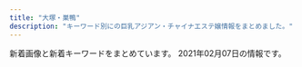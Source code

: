 ```yaml
---
title: "大塚・巣鴨"
description: "キーワード別にの巨乳アジアン・チャイナエステ嬢情報をまとめました。"
---
```


新着画像と新着キーワードをまとめています。
2021年02月07日の情報です。

<DmmAffiliateIns />
<KeywordTable
  shops={
    [
    {
        "station": "JR\u99d2\u8fbc\u99c5\u6771\u53e3",
        "keywords": {},
        "url": "http://relax-treat.com/",
        "img_links": [
            "http://relax-treat.com/css/top-left02.jpg",
            "http://relax-treat.com/staff/anna/02.jpg",
            "http://relax-treat.com/css/nav/nav-005.jpg",
            "http://relax-treat.com/css/staff/up.jpg",
            "http://relax-treat.com/staff/koko/01.jpg",
            "http://relax-treat.com/staff/koko/02.jpg",
            "http://relax-treat.com/css/top-left0001.jpg",
            "http://relax-treat.com/staff/mei/01.jpg",
            "http://relax-treat.com/css/tel01.png",
            "http://relax-treat.com/css/nav/nav-003.jpg",
            "http://relax-treat.com/staff/anna/01.jpg",
            "http://relax-treat.com/css/nav/nav-002.jpg",
            "http://relax-treat.com/staff/ami/01.jpg",
            "http://relax-treat.com/staff/mei/02.jpg",
            "http://relax-treat.com/css/nav/nav-006.jpg",
            "http://relax-treat.com/css/top02.jpg",
            "http://relax-treat.com/css/nav/nav-004.jpg",
            "http://relax-treat.com/css/nav/nav-001.jpg",
            "http://relax-treat.com/staff/ami/02.jpg",
            "http://relax-treat.com/css/staff/new.jpg"
        ],
        "name": "Chocolate -\u30c1\u30e7\u30b3\u30ec\u30fc\u30c8-"
    },
    {
        "keywords": {},
        "img_links": [
            "http://www.relax-luck.work/sp/menu/top.jpg",
            "http://www.relax-luck.work/images/2.jpg",
            "http://www.relax-luck.work/sp/images/ac1.png",
            "http://www.relax-luck.work/sp/staff/sizuka.jpg",
            "http://www.relax-luck.work/images/int1.png",
            "http://www.relax-luck.work/images/rec1.jpg",
            "http://www.relax-luck.work/sp/img/siori2.jpg",
            "http://www.relax-luck.work/sp/staff/siori.jpg",
            "http://www.relax-luck.work/img/siori2.jpg",
            "http://www.relax-luck.work/sp/img/siori1.jpg",
            "http://www.relax-luck.work/sp/images/footer.jpg",
            "http://www.relax-luck.work/images/1.jpg",
            "http://www.relax-luck.work/sp/img/miho1.jpg",
            "http://www.relax-luck.work/images/ta.jpg",
            "http://www.relax-luck.work/sp/images/sys.png",
            "http://www.relax-luck.work/images/news_t.jpg",
            "http://www.relax-luck.work/sp/menu/staff.jpg",
            "http://www.relax-luck.work/img/siori1.jpg",
            "http://www.relax-luck.work/img/sizuka1.jpg",
            "http://www.relax-luck.work/images/3.jpg",
            "http://www.relax-luck.work/sp/img/erika2.jpg",
            "http://www.relax-luck.work/img/erika2.jpg",
            "http://www.relax-luck.work/sp/img/sizuka2.jpg",
            "http://www.relax-luck.work/images/rec2.jpg",
            "http://www.relax-luck.work/sp/img/erika1.jpg",
            "http://www.relax-luck.work/sp/images/rec1.jpg",
            "http://www.relax-luck.work/sp/images/ac1.jpg",
            "http://www.relax-luck.work/img/erika1.jpg",
            "http://www.relax-luck.work/sp/images/tel.png",
            "http://www.relax-luck.work/images/sm.jpg",
            "http://www.relax-luck.work/img/miho1.jpg",
            "http://www.relax-luck.work/images/int2.png",
            "http://www.relax-luck.work/sp/images/int2.png",
            "http://www.relax-luck.work/images/head.jpg",
            "http://www.relax-luck.work/img/sizuka2.jpg",
            "http://www.relax-luck.work/images/staff_t.jpg",
            "http://www.relax-luck.work/sp/img/miho2.jpg",
            "http://www.relax-luck.work/sp/images/ta.png",
            "http://www.relax-luck.work/images/interior_t.jpg",
            "http://www.relax-luck.work/images/4.jpg",
            "http://www.relax-luck.work/sp/images/staff_t.jpg",
            "http://www.relax-luck.work/sp/staff/erika.jpg",
            "http://www.relax-luck.work/sp/images/int1.png",
            "http://www.relax-luck.work/sp/images/rec2.jpg",
            "http://www.relax-luck.work/sp/images/head.jpg",
            "http://www.relax-luck.work/sp/staff/miho.jpg",
            "http://www.relax-luck.work/images/sys.png",
            "http://www.relax-luck.work/sp/images/news.jpg",
            "http://www.relax-luck.work/img/miho2.jpg",
            "http://www.relax-luck.work/sp/img/sizuka1.jpg",
            "http://www.relax-luck.work/sp/images/interior_t.jpg",
            "http://www.relax-luck.work/images/ac1.jpg",
            "http://www.relax-luck.work/images/tr.jpg"
        ],
        "url": "http://www.relax-luck.work/",
        "name": "Relax Luck",
        "station": "JR\u5de3\u9d28\u99c5\u6b63\u9762\u53e3"
    },
    {
        "keywords": {
            "87": 6,
            "86": 24,
            "E": 6,
            "C": 30,
            "83": 6,
            "D": 42,
            "85": 18
        },
        "img_links": [
            "http://mermaid.tyo.ac/photos/sites/9/2020/07/2020070504013427.jpg",
            "http://mermaid.tyo.ac/photos/sites/9/2021/01/2021010607193192.jpg",
            "http://mermaid.tyo.ac/images/themes/blue/s_link.png",
            "http://mermaid.tyo.ac/images/room4.jpg",
            "http://mermaid.tyo.ac/photos/sites/9/2021/01/2021010607374113.jpg",
            "http://mermaid.tyo.ac/photos/sites/9/2020/07/2020070504013051.jpg",
            "http://mermaid.tyo.ac/photos/sites/9/2020/07/2020070504012720.jpg",
            "http://mermaid.tyo.ac/images/themes/blue/r3.jpg",
            "http://mermaid.tyo.ac/photos/sites/9/2020/07/202007050401371.jpg",
            "http://mermaid.tyo.ac/photos/sites/9/2020/07/2020070504012584.jpg",
            "http://mermaid.tyo.ac/photos/sites/9/2021/01/2021010607374728.jpg",
            "http://mermaid.tyo.ac/images/themes/blue/s_pickup.png",
            "http://mermaid.tyo.ac/images/room2.jpg",
            "http://mermaid.tyo.ac/photos/sites/9/2020/07/2020070504013841.jpg",
            "http://mermaid.tyo.ac/images/themes/blue/no1.png",
            "http://mermaid.tyo.ac/photos/sites/9/2021/01/2021010607193226.jpg",
            "http://mermaid.tyo.ac/photos/sites/9/2020/07/202007050401424.jpg",
            "http://mermaid.tyo.ac/images/themes/blue/s_zysx.png",
            "http://mermaid.tyo.ac/photos/sites/9/2021/01/2021010607373428.jpg",
            "http://mermaid.tyo.ac/photos/sites/9/2020/07/2020070504013113.jpg",
            "http://mermaid.tyo.ac/photos/sites/9/2021/01/2021010607193228.jpg",
            "http://mermaid.tyo.ac/images/themes/blue/s_newface.png",
            "http://mermaid.tyo.ac/images/themes/blue/s_ranking.png",
            "http://mermaid.tyo.ac/photos/sites/9/2020/07/2020070504012859.jpg",
            "http://mermaid.tyo.ac/photos/sites/9/2020/07/2020070504013943.jpg",
            "http://mermaid.tyo.ac/photos/sites/9/2020/07/2020070504013573.jpg",
            "http://mermaid.tyo.ac/images/room3.jpg",
            "http://mermaid.tyo.ac/images/room1.jpg",
            "http://mermaid.tyo.ac/images/themes/blue/s_news.png",
            "http://mermaid.tyo.ac/photos/sites/9/2021/01/2021010607193459.jpg",
            "http://mermaid.tyo.ac/images/themes/blue/line.png",
            "http://mermaid.tyo.ac/images/themes/blue/s_staff.png",
            "http://mermaid.tyo.ac/images/themes/blue/mobile.jpg",
            "http://mermaid.tyo.ac/photos/sites/9/2020/07/2020070504013325.jpg",
            "http://mermaid.tyo.ac/photos/sites/9/2020/07/2020070504014629.jpg",
            "http://mermaid.tyo.ac/photos/sites/9/2021/01/202101060719336.jpg",
            "http://mermaid.tyo.ac/photos/sites/9/2020/07/2020070504014471.jpg",
            "http://mermaid.tyo.ac/photos/sites/9/2020/07/2020070504014544.jpg",
            "http://mermaid.tyo.ac/photos/sites/9/2020/07/2020070504014156.jpg",
            "http://mermaid.tyo.ac/images/themes/blue/no2.png",
            "http://mermaid.tyo.ac/photos/sites/9/2021/01/2021010607375590.jpg"
        ],
        "url": "http://mermaid.tyo.ac/",
        "station": "\u897f\u5de3\u9d28\u99c5A3\u53e3",
        "name": "RelaCute no.1\u30fb\u30ea\u30e9\u30ad\u30e5\u30fc\u30c8 no.1"
    },
    {
        "name": "\u51db\u82b1 \u308a\u3093\u304b",
        "keywords": {},
        "url": "http://rin-este.info/",
        "img_links": [],
        "station": "JR\u5927\u585a\u99c5\u5357\u53e3"
    },
    {
        "url": "http://www.nekochan.masg.info/",
        "station": "JR\u99d2\u8fbc\u99c5\u6771\u53e3",
        "img_links": [
            "http://www.nekochan.masg.info/files/001-02.jpg",
            "http://www.nekochan.masg.info/files/002-02.jpg",
            "http://www.nekochan.masg.info/images/staff_t.jpg",
            "http://www.nekochan.masg.info/files/003-02.jpg",
            "http://www.nekochan.masg.info/files/003.jpg",
            "http://www.nekochan.masg.info/files/005-02.jpg",
            "http://www.nekochan.masg.info/images/interior_t.jpg",
            "http://www.nekochan.masg.info/files/002.jpg",
            "http://www.nekochan.masg.info/images/mobile.jpg",
            "http://www.nekochan.masg.info/images/tel.jpg",
            "http://www.nekochan.masg.info/images/int1.jpg",
            "http://www.nekochan.masg.info/files/004.jpg",
            "http://www.nekochan.masg.info/files/006-02.jpg",
            "http://www.nekochan.masg.info/files/004-02.jpg",
            "http://www.nekochan.masg.info/files/005.jpg",
            "http://www.nekochan.masg.info/images/head.jpg",
            "http://www.nekochan.masg.info/images/news.jpg",
            "http://www.nekochan.masg.info/files/001.jpg",
            "http://www.nekochan.masg.info/images/sys.jpg",
            "http://www.nekochan.masg.info/images/int2.jpg",
            "http://www.nekochan.masg.info/files/006.jpg"
        ],
        "name": "\u306d\u3053\u3061\u3083\u3093",
        "keywords": {
            "83": 1,
            "81": 1,
            "87": 1,
            "D": 3,
            "E": 1,
            "88": 2,
            "90": 1,
            "C": 2
        }
    },
    {
        "station": "JR\u5927\u585a\u99c5\u5317\u53e3",
        "keywords": {},
        "url": "http://rinpa-awa.info/",
        "name": "\u99a8-\u304b\u304a\u308a-",
        "img_links": []
    },
    {
        "img_links": [
            "http://relax-orange.work/img/m60.png",
            "http://relax-orange.work/img/m30.png",
            "http://relax-orange.work/img/m4.png",
            "http://relax-orange.work/img/s1.jpg",
            "http://relax-orange.work/img/m5.png",
            "http://relax-orange.work/img/sta5.jpg",
            "http://relax-orange.work/i/img/r4.jpg",
            "http://relax-orange.work/img/st3.jpg",
            "http://relax-orange.work/img/st5.jpg",
            "http://relax-orange.work/img/s2.jpg",
            "http://relax-orange.work/img/sta1.jpg",
            "http://relax-orange.work/i/img/sta5.jpg",
            "http://relax-orange.work/i/img/s1.jpg",
            "http://relax-orange.work/i/img/kanban.jpg",
            "http://relax-orange.work/img/m2.png",
            "http://relax-orange.work/img/m6.png",
            "http://relax-orange.work/img/m1.png",
            "http://relax-orange.work/img/s3.jpg",
            "http://relax-orange.work/img/sta3.jpg",
            "http://relax-orange.work/img/m3.png",
            "http://relax-orange.work/img/m40.png",
            "http://relax-orange.work/i/img/acc.jpg",
            "http://relax-orange.work/img/m20.png",
            "http://relax-orange.work/i/img/s5.jpg",
            "http://relax-orange.work/img/sta2.jpg",
            "http://relax-orange.work/i/img/r2.jpg",
            "http://relax-orange.work/img/s5.jpg",
            "http://relax-orange.work/img/st2.jpg",
            "http://relax-orange.work/img/m50.png",
            "http://relax-orange.work/i/img/r1.jpg",
            "http://relax-orange.work/img/nos.jpg",
            "http://relax-orange.work/i/img/r3.jpg",
            "http://relax-orange.work/img/mobile-botton-0.png",
            "http://relax-orange.work/i/img/s2.jpg",
            "http://relax-orange.work/img/st1.jpg",
            "http://relax-orange.work/img/kanban.jpg",
            "http://relax-orange.work/i/img/s3.jpg"
        ],
        "keywords": {
            "85": 3,
            "87": 3,
            "C": 14,
            "D": 4,
            "88": 3,
            "86": 4,
            "E": 3
        },
        "url": "http://relax-orange.work/",
        "station": "JR\u5de3\u9d28\u99c5\u5317\u53e3",
        "name": "\u30aa\u30ec\u30f3\u30b8"
    },
    {
        "img_links": [
            "http://koukou.ests.co/images/acc4.jpg",
            "http://koukou.a1.jps.cm/upload/sites/26/2020/10/202010230133115-200x268.jpg",
            "http://koukou.a1.jps.cm/upload/sites/26/2020/10/202010230133115-350x467.jpg",
            "http://koukou.a1.jps.cm/upload/sites/26/2020/07/2020071510180978-200x268.jpg",
            "http://koukou.a1.jps.cm/upload/sites/26/2020/08/2020080301274439-200x268.jpg",
            "http://koukou.ests.co/images/bjs3.jpg",
            "http://koukou.ests.co/images/link_line.jpg",
            "http://koukou.ests.co/images/acc1.jpg",
            "http://koukou.ests.co/images/news.jpg",
            "http://koukou.ests.co/images/mobile.jpg",
            "http://koukou.a1.jps.cm/upload/sites/26/2021/01/2021013006464349-200x268.jpg",
            "http://koukou.ests.co/images/acc2.jpg",
            "http://koukou.ests.co/images/pick.jpg",
            "http://koukou.ests.co/images/acc3.jpg",
            "http://koukou.a1.jps.cm/upload/sites/26/2020/08/2020080301274439-350x467.jpg",
            "http://koukou.ests.co/images/top.jpg",
            "http://koukou.a1.jps.cm/upload/sites/26/2021/01/2021013006464349-350x467.jpg",
            "http://koukou.ests.co/images/staff_line.jpg",
            "http://koukou.a1.jps.cm/upload/sites/26/2020/07/2020071510180978-350x467.jpg"
        ],
        "keywords": {
            "85": 1,
            "86": 2,
            "D": 4,
            "87": 1
        },
        "url": "http://koukou.ests.co/",
        "name": "\u3046\u3055\u304e",
        "station": "JR\u99d2\u8fbc\u99c5\u5317\u53e3"
    },
    {
        "url": "https://townnet.ne.jp/myondon/",
        "keywords": {},
        "station": "JR\u5927\u585a\u99c5\u5317\u53e3",
        "name": "\u660e\u6d1e",
        "img_links": [
            "https://townnet.ne.jp/myondon/top/img/information.jpg",
            "https://townnet.ne.jp/myondon/img/img_02.jpg",
            "https://townnet.ne.jp/myondon/top/img/net1.jpg",
            "https://townnet.ne.jp/myondon/top/access/img/kanban.jpg",
            "https://townnet.ne.jp/myondon/top/staff/img/jun2.jpg",
            "https://townnet.ne.jp/myondon/top/system/img/net.jpg",
            "https://townnet.ne.jp/myondon/top/staff/img/bb.jpg",
            "https://townnet.ne.jp/myondon/top/system/img/price.jpg",
            "https://townnet.ne.jp/myondon/top/staff/img/kaori.jpg",
            "https://townnet.ne.jp/myondon/top/staff/img/hal.jpg",
            "https://townnet.ne.jp/myondon/top/staff/img/aya.jpg",
            "https://townnet.ne.jp/myondon/top/staff/img/kaori_1.jpg",
            "https://townnet.ne.jp/myondon/top/staff/img/g_6576.jpg",
            "https://townnet.ne.jp/myondon/top/staff/img/mari.jpg"
        ]
    },
    {
        "img_links": [
            "http://iyashinomori.oks.bz/photos/sites/72/2020/10/2020101903314625.jpg",
            "http://iyashinomori.oks.bz/photos/sites/72/2020/10/2020101903203761.jpg",
            "http://iyashinomori.oks.bz/images/s_staff.png",
            "http://iyashinomori.oks.bz/images/room1.jpg",
            "http://iyashinomori.oks.bz/images/s_news.jpg",
            "http://iyashinomori.oks.bz/photos/sites/72/2020/10/2020101903314748.jpg",
            "http://iyashinomori.oks.bz/images/bj3.jpg",
            "http://iyashinomori.oks.bz/images/room2.jpg",
            "http://iyashinomori.oks.bz/photos/sites/72/2020/10/2020101903314523.jpg",
            "http://iyashinomori.oks.bz/photos/sites/72/2020/10/2020101903342723.jpg",
            "http://iyashinomori.oks.bz/images/room3.jpg",
            "http://iyashinomori.oks.bz/images/bj2.jpg",
            "http://iyashinomori.oks.bz/images/top.jpg",
            "http://iyashinomori.oks.bz/images/mobile.jpg",
            "http://iyashinomori.oks.bz/images/room4.jpg"
        ],
        "name": "\u7652\u3057\u306e\u68ee",
        "url": "http://iyashinomori.oks.bz/",
        "keywords": {},
        "station": "JR\u99d2\u8fbc\u99c5\u5357\u53e3"
    },
    {
        "station": "JR\u99d2\u8fbc\u99c5\u5357\u53e3",
        "url": "http://www.ko-story.com/",
        "name": "\u30b9\u30c8\u30fc\u30ea\u30fc",
        "keywords": {
            "89": 2,
            "88": 6,
            "D": 8
        },
        "img_links": [
            "http://www.ko-story.com/css/staff/staff-0013-b.jpg",
            "http://www.ko-story.com/css/main-girl02.png",
            "http://www.ko-story.com/css/tel01.png",
            "http://www.ko-story.com/css/head-change.jpg",
            "http://www.ko-story.com/css/top01-left03.jpg",
            "http://www.ko-story.com/css/osusume-013.jpg",
            "http://www.ko-story.com/css/top01-left01.png",
            "http://www.ko-story.com/css/staff/staff-010-b.jpg",
            "http://www.ko-story.com/css/nav/nav-003.jpg",
            "http://www.ko-story.com/css/staff/staff-012-a.jpg",
            "http://www.ko-story.com/css/staff/staff-012-b.jpg",
            "http://www.ko-story.com/css/osusume-00014a.jpg",
            "http://www.ko-story.com/css/nav/nav-002.jpg",
            "http://www.ko-story.com/css/osusume-011.jpg",
            "http://www.ko-story.com/css/main-staff01.jpg",
            "http://www.ko-story.com/css/top01-left02.jpg",
            "http://www.ko-story.com/css/nav/nav-006.jpg",
            "http://www.ko-story.com/css/staff/staff-0014-a.jpg",
            "http://www.ko-story.com/css/nav/nav-005.jpg",
            "http://www.ko-story.com/css/staff/staff-0014-b.jpg",
            "http://www.ko-story.com/css/staff/staff-010-a.jpg",
            "http://www.ko-story.com/css/staff/staff-0013-a.jpg",
            "http://www.ko-story.com/css/nav/nav-007.jpg",
            "http://www.ko-story.com/css/main-staff03.jpg",
            "http://www.ko-story.com/css/nav/nav-001.jpg",
            "http://www.ko-story.com/css/nav/nav-004.jpg"
        ]
    },
    {
        "img_links": [
            "http://es-romance.work/_src/52594294/wechatimg189.jpg",
            "http://es-romance.work/_src/52594244/wechatimg68_20210116175936714.jpg",
            "http://es-romance.work/_src/50572175/navinavi_01.png",
            "http://es-romance.work/_src/50572192/wechatimg402.jpg",
            "http://es-romance.work/_src/50572193/wechatimg402.jpg",
            "http://es-romance.work/_src/52594290/wechatimg188.jpg",
            "http://es-romance.work/_src/51884532/wechatimg69_20210116175936641.jpg",
            "http://es-romance.work/_src/50572180/cam.jpg",
            "http://es-romance.work/_src/50572179/cam.jpg",
            "http://es-romance.work/_src/50801638/wechatimg1561.jpg",
            "http://es-romance.work/_src/50927128/wechatimg1478.jpg",
            "http://es-romance.work/_src/51884524/wechatimg189.jpg",
            "http://es-romance.work/_src/52594297/wechatimg184.jpg",
            "http://es-romance.work/_src/50572128/_k3_4082.jpg",
            "http://es-romance.work/_src/50572130/wechatimg198_20190126093224863.jpg",
            "http://es-romance.work/_src/52594245/wechatimg69_20210116175936641.jpg",
            "http://es-romance.work/_src/52594295/wechatimg189.jpg",
            "http://es-romance.work/_src/50927121/wechatimg1613.jpg",
            "http://es-romance.work/_src/51884523/wechatimg184.jpg",
            "http://es-romance.work/_src/50801641/wechatimg1562.jpg",
            "http://es-romance.work/_src/50927258/wechatimg1613.jpg",
            "http://es-romance.work/_src/51012023/wechatimg26_20201216144753104.jpg",
            "http://es-romance.work/_src/50801640/wechatimg1562.jpg",
            "http://es-romance.work/_src/50572195/wechatimg401_20201111115842621.jpg",
            "http://es-romance.work/_src/52594293/wechatimg189.jpg",
            "http://es-romance.work/_src/50906838/wechatimg1563.jpg",
            "http://es-romance.work/_src/51012030/wechatimg29_20201216144753098.jpg",
            "http://es-romance.work/_src/50927127/wechatimg1478.jpg",
            "http://es-romance.work/_src/50572200/wechatimg403_20201111115842580.jpg",
            "http://es-romance.work/_src/50801632/wechatimg1562.jpg",
            "http://es-romance.work/_src/51884527/wechatimg70_20210116175936719.jpg",
            "http://es-romance.work/_src/50572204/wechatimg401_20201111115842621.jpg",
            "http://es-romance.work/_src/51012029/wechatimg29_20201216144753098.jpg",
            "http://es-romance.work/_src/50572196/wechatimg401_20201111115842621.jpg",
            "http://es-romance.work/_src/52594291/wechatimg188.jpg",
            "http://es-romance.work/_src/51884534/wechatimg69_20210116175936641.jpg",
            "http://es-romance.work/_src/50572197/wechatimg401_20201111115842621.jpg",
            "http://es-romance.work/_src/50927123/wechatimg1619.jpg",
            "http://es-romance.work/_src/52594243/wechatimg70_20210116175936719.jpg",
            "http://es-romance.work/_src/50927125/wechatimg1619.jpg",
            "http://es-romance.work/_src/50572198/wechatimg403_20201111115842580.jpg",
            "http://es-romance.work/_src/51012032/wechatimg26_20201216144753104.jpg",
            "http://es-romance.work/_src/51012034/wechatimg26_20201216144753104.jpg",
            "http://es-romance.work/_src/52594298/wechatimg184.jpg",
            "http://es-romance.work/_src/51012026/wechatimg28_20201216144753096.jpg",
            "http://es-romance.work/_src/50572177/navinavi_02.png",
            "http://es-romance.work/_src/50572203/wechatimg401_20201111115842621.jpg",
            "http://es-romance.work/_src/51012024/wechatimg29_20201216144753098.jpg",
            "http://es-romance.work/_src/51884528/wechatimg70_20210116175936719.jpg",
            "http://es-romance.work/_src/51884530/wechatimg68_20210116175936714.jpg",
            "http://es-romance.work/_src/51012028/wechatimg28_20201216144753096.jpg",
            "http://es-romance.work/_src/50927122/wechatimg1613.jpg",
            "http://es-romance.work/_src/50927114/wechatimg1613.jpg",
            "http://es-romance.work/_src/51884533/wechatimg69_20210116175936641.jpg",
            "http://es-romance.work/_src/50801639/wechatimg1562.jpg",
            "http://es-romance.work/_src/52594292/wechatimg188.jpg",
            "http://es-romance.work/_src/51884526/wechatimg70_20210116175936719.jpg",
            "http://es-romance.work/_src/50572184/slider2_20201209160139115.jpg",
            "http://es-romance.work/_src/50927124/wechatimg1619.jpg",
            "http://es-romance.work/_src/50906836/wechatimg1563.jpg",
            "http://es-romance.work/_src/50572194/wechatimg402.jpg",
            "http://es-romance.work/_src/50572186/slider1_20201209160139057.jpg",
            "http://es-romance.work/_src/51884529/wechatimg68_20210116175936714.jpg",
            "http://es-romance.work/_src/50801631/wechatimg1562.jpg",
            "http://es-romance.work/_src/52594296/wechatimg184.jpg",
            "http://es-romance.work/_src/50927126/wechatimg1478.jpg",
            "http://es-romance.work/_src/50927120/wechatimg1613.jpg",
            "http://es-romance.work/_src/50906837/wechatimg1563.jpg",
            "http://es-romance.work/_src/51012166/wechatimg28_20201216144753096.jpg",
            "http://es-romance.work/_src/50572185/slider3_20201209160139119.jpg",
            "http://es-romance.work/_src/51012033/wechatimg26_20201216144753104.jpg",
            "http://es-romance.work/_src/50572170/slider5_20201209160139125.jpg",
            "http://es-romance.work/_src/51012031/wechatimg29_20201216144753098.jpg",
            "http://es-romance.work/_src/50801637/wechatimg1561.jpg",
            "http://es-romance.work/_src/51884564/wechatimg188.jpg",
            "http://es-romance.work/_src/50572199/wechatimg403_20201111115842580.jpg",
            "http://es-romance.work/_src/50801636/wechatimg1561.jpg",
            "http://es-romance.work/_src/51884531/wechatimg68_20210116175936714.jpg",
            "http://es-romance.work/_src/51012027/wechatimg28_20201216144753096.jpg"
        ],
        "url": "http://es-romance.work/",
        "keywords": {},
        "station": "JR\u5de3\u9d28\u99c5\u6b63\u9762\u53e3",
        "name": "\u304a\u5e30\u308aBABY"
    },
    {
        "url": "http://ko-relax.info/",
        "img_links": [],
        "name": "\u3066\u3082\u307f\u3084",
        "station": "JR\u99d2\u8fbc\u99c5\u6771\u53e3",
        "keywords": {}
    },
    {
        "keywords": {},
        "name": "SAKURA \u30ea\u30e9\u30af\u30bc\u30fc\u30b7\u30e7\u30f3",
        "station": "JR\u5927\u585a\u99c5\u5317\u53e3",
        "img_links": [],
        "url": "https://sakura.aoaoeo.com/"
    },
    {
        "keywords": {
            "F": 1,
            "90": 1,
            "88": 1,
            "E": 4,
            "G": 1,
            "89": 1,
            "C": 4,
            "92": 1,
            "D": 9
        },
        "station": "JR\u5927\u585a\u99c5\u5357\u53e3",
        "name": "\u7652\u3057\u306e\u5fc3",
        "img_links": [
            "http://iyasi.relaxnabi.com/css/staff/naiyo01.jpg",
            "http://iyasi.relaxnabi.com/css/staff/staff53.jpg",
            "http://iyasi.relaxnabi.com/css/staff/staff007-a.jpg",
            "http://iyasi.relaxnabi.com/css/staff/staff33-c.jpg",
            "http://iyasi.relaxnabi.com/css/staff/staff33-d.jpg",
            "http://iyasi.relaxnabi.com/css/staff/staff49.jpg",
            "http://iyasi.relaxnabi.com/css/staff/staff018.jpg",
            "http://iyasi.relaxnabi.com/css/staff/staff006-a.jpg",
            "http://iyasi.relaxnabi.com/css/staff/staff019-a.jpg",
            "http://iyasi.relaxnabi.com/css/staff/staff016.jpg",
            "http://iyasi.relaxnabi.com/css/staff/staff0002-a.jpg",
            "http://iyasi.relaxnabi.com/css/staff/staff0002-b.jpg",
            "http://iyasi.relaxnabi.com/css/staff/staff51.jpg",
            "http://iyasi.relaxnabi.com/css/staff/staff41.jpg",
            "http://iyasi.relaxnabi.com/css/staff/naiyo02.jpg",
            "http://iyasi.relaxnabi.com/css/staff/staff39.jpg",
            "http://iyasi.relaxnabi.com/css/top01.jpg",
            "http://iyasi.relaxnabi.com/css/staff/staff52.jpg",
            "http://iyasi.relaxnabi.com/css/top03.jpg",
            "http://iyasi.relaxnabi.com/css/tel09.png",
            "http://iyasi.relaxnabi.com/css/staff/staff47.jpg",
            "http://iyasi.relaxnabi.com/css/staff/staff24-a.jpg",
            "http://iyasi.relaxnabi.com/css/staff/staff46-a.jpg",
            "http://iyasi.relaxnabi.com/css/staff/staff007.jpg",
            "http://iyasi.relaxnabi.com/css/staff/staff26-b.jpg",
            "http://iyasi.relaxnabi.com/css/staff/staff29-c.jpg",
            "http://iyasi.relaxnabi.com/css/staff/staff39-b.jpg",
            "http://iyasi.relaxnabi.com/css/staff/staff37.jpg",
            "http://iyasi.relaxnabi.com/css/staff/staff45-a.jpg",
            "http://iyasi.relaxnabi.com/css/staff/staff40.jpg",
            "http://iyasi.relaxnabi.com/css/staff/staff006.jpg",
            "http://iyasi.relaxnabi.com/css/nav/nav-001.png",
            "http://iyasi.relaxnabi.com/css/staff/staff37-a.jpg",
            "http://iyasi.relaxnabi.com/css/nav/nav-006.png",
            "http://iyasi.relaxnabi.com/css/staff/staff44-a.jpg",
            "http://iyasi.relaxnabi.com/css/staff/staff28.jpg",
            "http://iyasi.relaxnabi.com/css/staff/staff33.jpg",
            "http://iyasi.relaxnabi.com/css/staff/staff33-a.jpg",
            "http://iyasi.relaxnabi.com/css/nav/nav-004.png",
            "http://iyasi.relaxnabi.com/css/staff/staff40-a.jpg",
            "http://iyasi.relaxnabi.com/css/staff/staff38.jpg",
            "http://iyasi.relaxnabi.com/css/staff/staff52-a.jpg",
            "http://iyasi.relaxnabi.com/css/staff/staff007-b.jpg",
            "http://iyasi.relaxnabi.com/css/staff/staff38-a.jpg",
            "http://iyasi.relaxnabi.com/css/nav/nav-005.png",
            "http://iyasi.relaxnabi.com/css/staff/staff016-a.jpg",
            "http://iyasi.relaxnabi.com/css/staff/staff019.jpg",
            "http://iyasi.relaxnabi.com/css/staff/staff44.jpg",
            "http://iyasi.relaxnabi.com/css/recurit07.jpg",
            "http://iyasi.relaxnabi.com/css/staff/staff28-a.jpg",
            "http://iyasi.relaxnabi.com/css/staff/staff39-a.jpg",
            "http://iyasi.relaxnabi.com/css/staff/staff26.jpg",
            "http://iyasi.relaxnabi.com/css/staff/staff018-a.jpg",
            "http://iyasi.relaxnabi.com/css/nav/nav-003.png",
            "http://iyasi.relaxnabi.com/css/staff/staff37-b.jpg",
            "http://iyasi.relaxnabi.com/css/staff/staff24.jpg",
            "http://iyasi.relaxnabi.com/css/staff/staff24-b.jpg",
            "http://iyasi.relaxnabi.com/css/c-00001.jpg",
            "http://iyasi.relaxnabi.com/css/staff/staff29.jpg",
            "http://iyasi.relaxnabi.com/css/staff/staff29-a.jpg",
            "http://iyasi.relaxnabi.com/css/staff/staff45.jpg",
            "http://iyasi.relaxnabi.com/css/staff/staff29-b.jpg",
            "http://iyasi.relaxnabi.com/css/staff/staff47-a.jpg",
            "http://iyasi.relaxnabi.com/css/staff/staff0002.jpg",
            "http://iyasi.relaxnabi.com/css/staff/staff49-a.jpg",
            "http://iyasi.relaxnabi.com/css/staff/staff41-a.jpg",
            "http://iyasi.relaxnabi.com/css/staff/staff53-a.jpg",
            "http://iyasi.relaxnabi.com/css/top0004-right.jpg",
            "http://iyasi.relaxnabi.com/css/staff/staff33-b.jpg",
            "http://iyasi.relaxnabi.com/css/nav/nav-002.png",
            "http://iyasi.relaxnabi.com/css/staff/staff46.jpg",
            "http://iyasi.relaxnabi.com/css/staff/staff26-a.jpg",
            "http://iyasi.relaxnabi.com/css/staff/staff33-e.jpg",
            "http://iyasi.relaxnabi.com/css/top04-left.jpg"
        ],
        "url": "http://iyasi.relaxnabi.com/"
    },
    {
        "station": "JR\u5de3\u9d28\u99c5",
        "keywords": {},
        "name": "\u604b",
        "url": "https://koi-relax.tokyo/",
        "img_links": []
    }
]
}
/>
<DmmAffiliateScript />
